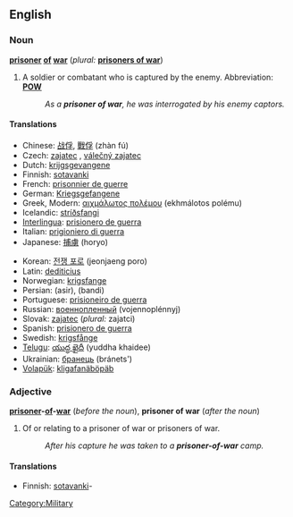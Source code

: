 ==English==

===Noun===
{{wikipedia}}
'''[[prisoner]] [[of]] [[war]]''' (''plural:'' '''[[prisoners of war]]''')

# A soldier or combatant who is captured by the enemy.  Abbreviation: '''[[POW]]'''
#: ''As a '''prisoner of war''', he was interrogated by his enemy captors.''

====Translations====
{{trans-top|soldier or combatant captured by the enemy}}
*Chinese: [[战俘]], [[戰俘]] (zhàn fú)
*Czech: [[zajatec]] {{m}}, [[válečný zajatec]] {{m}}
*Dutch: [[krijgsgevangene]]
*Finnish: [[sotavanki]]
*French: [[prisonnier de guerre]] {{m}}
*German: [[Kriegsgefangene]] {{m}}
*Greek, Modern: [[αιχμάλωτος πολέμου]] (ekhmálotos polému)
*Icelandic: [[stríðsfangi]] {{m}}
*[[Interlingua]]: [[prisionero de guerra]]
*Italian: [[prigioniero di guerra]] {{m}}
*Japanese: [[捕虜]] (horyo)
{{trans-mid}}
*Korean: [[전쟁 포로]] (jeonjaeng poro)
*Latin: [[dediticius]] {{m}}
*Norwegian: [[krigsfange]] {{m}}
*Persian: {{fa-Arab|[[اسیر]]}} (asir), {{fa-Arab[[بندی]]}} (bandi)
*Portuguese: [[prisioneiro de guerra]] {{m}}
*Russian: [[военнопленный]] (vojennoplénnyj) {{m}}
*Slovak: [[zajatec]] {{m}} (''plural:'' zajatci)
*Spanish: [[prisionero de guerra]] {{m}}
*Swedish: [[krigsfånge]]
*[[Telugu]]: [[యుద్ధ ఖైదీ]] (yuddha khaidee)
*Ukrainian: [[бранець]] (bránets') {{m}}
*[[Volapük]]: [[kligafanäböpäb]]
{{trans-bottom}}

===Adjective===
'''[[prisoner]]-[[of]]-[[war]]''' (''before the noun''), '''prisoner of war''' (''after the noun'')

# Of or relating to a prisoner of war or prisoners of war.
#: ''After his capture he was taken to a '''prisoner-of-war''' camp.''

====Translations====
{{top}}
*Finnish: [[sotavanki]]-
{{bottom}}

[[Category:Military]]